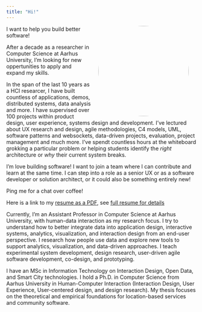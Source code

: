 ```yaml
---
title: "Hi!"
---
```


<img style="width:240px;border-radius:120px;float:right;margin:0px 20px 0px 20px;" src="./public/images/henrik-portrait.jpg">

I want to help you build better software! 

After a decade as a researcher in Computer Science at Aarhus University, I'm looking for new oppertunities to apply and expand my skills.

In the span of the last 10 years as a HCI researcer, I have built countless of applications, demos, distributed systems, data analysis and more. I have supervised over 100 projects within product design, user experience, systems design and development. I've lectured about UX research and design, agile methodologies, C4 models, UML, software patterns and websockets, data-driven projects, evaluation, project management and much more. I've spendt countless hours at the whiteboard grokking a particular problem or helping students identify the _right_ architecture or _why_ their current system breaks. 

I'm love building software! I want to join a team where I can contribute and learn at the same time.  I can step into a role as a senior UX or as a software developer or solution architect, or it could also be something entirely new!

Ping me for a chat over coffee!

Here is a link to my [resume as a PDF](/public/pdfs/cv-industry-eng.pdf), see [full resume for details](/notes/full-resume.qmd)

Currently, I'm an Assistant Professor in Computer Science at Aarhus University, with human-data interaction as my research focus. I try to understand how to better integrate data into application design, interactive systems, analytics, visualization, and interaction design from an end-user perspective. I research how people use data and explore new tools to support analytics, visualization, and data-driven approaches. I teach experimental system development, design research, user-driven agile software development, co-design, and prototyping. 

I have an MSc in Information Technology on Interaction Design, Open Data, and Smart City technologies. I hold a Ph.D. in Computer Science from Aarhus University in Human-Computer Interaction (Interaction Design, User Experience, User-centered design, and design research). My thesis focuses on the theoretical and empirical foundations for location-based services and community software.



